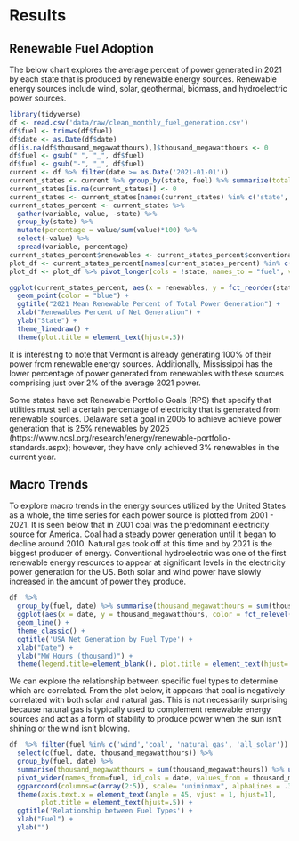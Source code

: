# Results
## Renewable Fuel Adoption
The below chart explores the average percent of power generated in 2021 by each state that is produced by renewable energy sources. Renewable energy sources include wind, solar, geothermal, biomass, and hydroelectric power sources.
```r
library(tidyverse)
df <- read.csv('data/raw/clean_monthly_fuel_generation.csv')
df$fuel <- trimws(df$fuel) 
df$date <- as.Date(df$date)
df[is.na(df$thousand_megawatthours),]$thousand_megawatthours <- 0
df$fuel <- gsub(" ", "_", df$fuel)
df$fuel <- gsub("-", "_", df$fuel)
current <- df %>% filter(date >= as.Date('2021-01-01'))
current_states <- current %>% group_by(state, fuel) %>% summarize(total_thousand_mwh = mean(thousand_megawatthours)) %>% pivot_wider(id_cols = c(state), names_from= fuel, values_from = total_thousand_mwh)
current_states[is.na(current_states)] <- 0
current_states <- current_states[names(current_states) %in% c('state', 'coal', 'petroleum_liquids','petroleum_coke','natural_gas', 'other_gases', 'nuclear', 'conventional_hydroelectric', 'other', 'other_renewables_(total)')]
current_states_percent <- current_states %>% 
  gather(variable, value, -state) %>% 
  group_by(state) %>% 
  mutate(percentage = value/sum(value)*100) %>% 
  select(-value) %>% 
  spread(variable, percentage)
current_states_percent$renewables <- current_states_percent$conventional_hydroelectric + current_states_percent$`other_renewables_(total)`
plot_df <- current_states_percent[names(current_states_percent) %in% c('state', 'coal', 'renewables')]
plot_df <- plot_df %>% pivot_longer(cols = !state, names_to = "fuel", values_to = "percent")

ggplot(current_states_percent, aes(x = renewables, y = fct_reorder(state, renewables))) +
  geom_point(color = "blue") +
  ggtitle("2021 Mean Renewable Percent of Total Power Generation") +
  xlab("Renewables Percent of Net Generation") +
  ylab("State") + 
  theme_linedraw() +
  theme(plot.title = element_text(hjust=.5))
```
It is interesting to note that Vermont is already generating 100% of their power from renewable energy sources. Additionally, Mississippi has the lower percentage of power generated from renewables with these sources comprising just over 2% of the average 2021 power.

Some states have set Renewable Portfolio Goals (RPS) that specify that utilities must sell a certain percentage of electricity that is generated from renewable sources. Delaware set a goal in 2005 to achieve achieve power generation that is 25% renewables by 2025 (https://www.ncsl.org/research/energy/renewable-portfolio-standards.aspx); however, they have only achieved 3% renewables in the current year. 

## Macro Trends
To explore macro trends in the energy sources utilized by the United States as a whole, the time series for each power source is plotted from 2001 - 2021. It is seen below that in 2001 coal was the predominant electricity source for America. Coal had a steady power generation until it began to decline around 2010. Natural gas took off at this time and by 2021 is the biggest producer of energy. Conventional hydroelectric was one of the first renewable energy resources to appear at significant levels in the electricity power generation for the US. Both solar and wind power have slowly increased in the amount of power they produce. 
```r
df  %>% 
  group_by(fuel, date) %>% summarise(thousand_megawatthours = sum(thousand_megawatthours)) %>% filter(fuel %in% c('all_solar', 'coal','natural_gas', 'wind', 'nuclear', 'conventional_hydroelectric')) %>%
  ggplot(aes(x = date, y = thousand_megawatthours, color = fct_relevel(fuel, c('natural_gas', 'coal','nuclear', 'conventional_hydroelectric', 'wind', 'solar')))) +
  geom_line() +
  theme_classic() +
  ggtitle('USA Net Generation by Fuel Type') + 
  xlab("Date") +
  ylab("MW Hours (thousand)") +
  theme(legend.title=element_blank(), plot.title = element_text(hjust=.5))
```
We can explore the relationship between specific fuel types to determine which are correlated. From the plot below, it appears that coal is negatively correlated with both solar and natural gas. This is not necessarily surprising because natural gas is typically used to complement renewable energy sources and act as a form of stability to produce power when the sun isn't shining or the wind isn't blowing. 
```r
df  %>% filter(fuel %in% c('wind','coal', 'natural_gas', 'all_solar')) %>%
  select(c(fuel, date, thousand_megawatthours)) %>% 
  group_by(fuel, date) %>% 
  summarise(thousand_megawatthours = sum(thousand_megawatthours)) %>% ungroup()  %>%
  pivot_wider(names_from=fuel, id_cols = date, values_from = thousand_megawatthours) %>%
  ggparcoord(columns=c(array(2:5)), scale= "uniminmax", alphaLines = .3, splineFactor = 9) +
  theme(axis.text.x = element_text(angle = 45, vjust = 1, hjust=1),
        plot.title = element_text(hjust=.5)) +
  ggtitle('Relationship between Fuel Types') +
  xlab("Fuel") +
  ylab("") 
```

